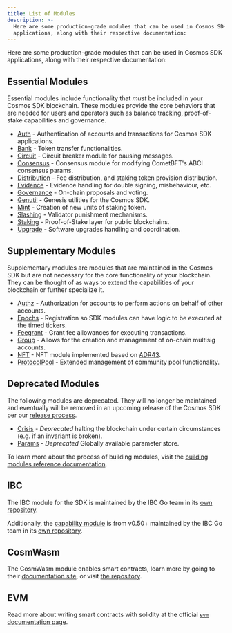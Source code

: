 ```yaml
---
title: List of Modules
description: >-
  Here are some production-grade modules that can be used in Cosmos SDK
  applications, along with their respective documentation:
---
```


Here are some production-grade modules that can be used in Cosmos SDK applications, along with their respective documentation:

## Essential Modules

Essential modules include functionality that *must* be included in your Cosmos SDK blockchain.
These modules provide the core behaviors that are needed for users and operators such as balance tracking,
proof-of-stake capabilities and governance.

* [Auth](/docs/sdk/v0.50/documentation/module-system/modules/auth/README) - Authentication of accounts and transactions for Cosmos SDK applications.
* [Bank](/docs/sdk/v0.50/documentation/module-system/modules/bank/README) - Token transfer functionalities.
* [Circuit](/docs/sdk/v0.50/documentation/module-system/modules/circuit/README) - Circuit breaker module for pausing messages.
* [Consensus](/docs/sdk/v0.50/documentation/module-system/modules/consensus/README) - Consensus module for modifying CometBFT's ABCI consensus params.
* [Distribution](/docs/sdk/v0.50/documentation/module-system/modules/distribution/README) - Fee distribution, and staking token provision distribution.
* [Evidence](/docs/sdk/v0.50/documentation/module-system/modules/evidence/README) - Evidence handling for double signing, misbehaviour, etc.
* [Governance](/docs/sdk/v0.50/documentation/module-system/modules/gov/README) - On-chain proposals and voting.
* [Genutil](/docs/sdk/v0.50/documentation/module-system/modules/genutil/README) - Genesis utilities for the Cosmos SDK.
* [Mint](/docs/sdk/v0.50/documentation/module-system/modules/mint/README) - Creation of new units of staking token.
* [Slashing](/docs/sdk/v0.50/documentation/module-system/modules/slashing/README) - Validator punishment mechanisms.
* [Staking](/docs/sdk/v0.50/documentation/module-system/modules/staking/README) - Proof-of-Stake layer for public blockchains.
* [Upgrade](/docs/sdk/v0.50/documentation/module-system/modules/upgrade/README) - Software upgrades handling and coordination.

## Supplementary Modules

Supplementary modules are modules that are maintained in the Cosmos SDK but are not necessary for
the core functionality of your blockchain.  They can be thought of as ways to extend the
capabilities of your blockchain or further specialize it.

* [Authz](/docs/sdk/v0.50/documentation/module-system/modules/authz/README) - Authorization for accounts to perform actions on behalf of other accounts.
* [Epochs](/docs/sdk/v0.50/documentation/module-system/modules/epochs/README) - Registration so SDK modules can have logic to be executed at the timed tickers.
* [Feegrant](/docs/sdk/v0.50/documentation/module-system/modules/feegrant/README) - Grant fee allowances for executing transactions.
* [Group](/docs/sdk/v0.50/documentation/module-system/modules/group/README) - Allows for the creation and management of on-chain multisig accounts.
* [NFT](/docs/sdk/v0.50/documentation/module-system/modules/nft/README) - NFT module implemented based on [ADR43](https://docs.cosmos.network/main/architecture/adr-043-nft-module.html).
* [ProtocolPool](/docs/sdk/v0.50/documentation/module-system/modules/protocolpool/README) - Extended management of community pool functionality.

## Deprecated Modules

The following modules are deprecated.  They will no longer be maintained and eventually will be removed
in an upcoming release of the Cosmos SDK per our [release process](https://github.com/cosmos/cosmos-sdk/blob/main/RELEASE_PROCESS.md).

* [Crisis](/docs/sdk/v0.50/documentation/module-system/modules/crisis/README) - *Deprecated* halting the blockchain under certain circumstances (e.g. if an invariant is broken).
* [Params](/docs/sdk/v0.50/documentation/module-system/modules/params/README) - *Deprecated* Globally available parameter store.

To learn more about the process of building modules, visit the [building modules reference documentation](https://docs.cosmos.network/main/building-modules/intro).

## IBC

The IBC module for the SDK is maintained by the IBC Go team in its [own repository](https://github.com/cosmos/ibc-go).

Additionally, the [capability module](https://github.com/cosmos/ibc-go/tree/fdd664698d79864f1e00e147f9879e58497b5ef1/modules/capability) is from v0.50+ maintained by the IBC Go team in its [own repository](https://github.com/cosmos/ibc-go/tree/fdd664698d79864f1e00e147f9879e58497b5ef1/modules/capability).

## CosmWasm

The CosmWasm module enables smart contracts, learn more by going to their [documentation site](https://book.cosmwasm.com/), or visit [the repository](https://github.com/CosmWasm/cosmwasm).

## EVM

Read more about writing smart contracts with solidity at the official [`evm` documentation page](https://evm.cosmos.network/).
